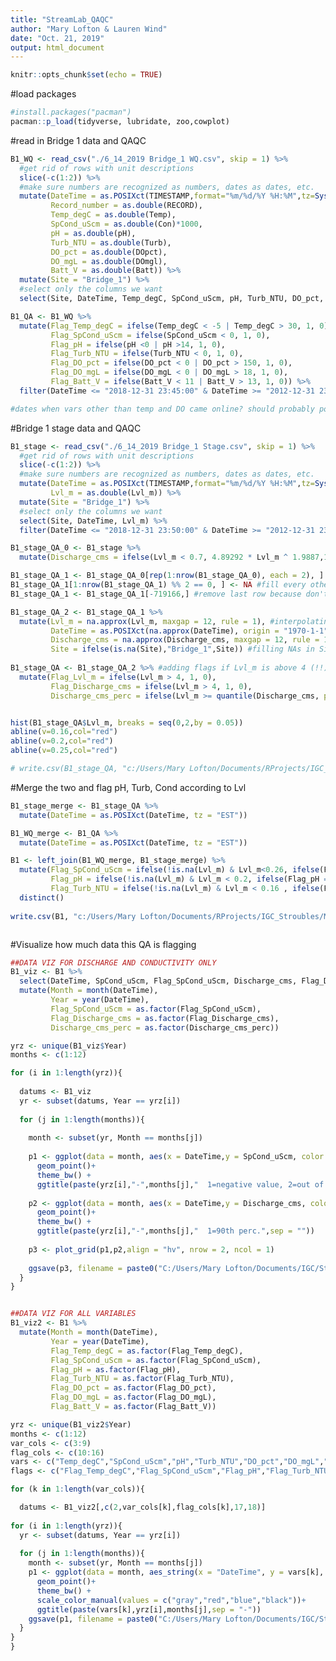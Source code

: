 ```yaml
---
title: "StreamLab_QAQC"
author: "Mary Lofton & Lauren Wind"
date: "Oct. 21, 2019"
output: html_document
---
```


```r
knitr::opts_chunk$set(echo = TRUE)
```

#load packages
```r
#install.packages("pacman")
pacman::p_load(tidyverse, lubridate, zoo,cowplot)
```

#read in Bridge 1 data and QAQC
```r
B1_WQ <- read_csv("./6_14_2019 Bridge_1 WQ.csv", skip = 1) %>%
  #get rid of rows with unit descriptions
  slice(-c(1:2)) %>%
  #make sure numbers are recognized as numbers, dates as dates, etc.
  mutate(DateTime = as.POSIXct(TIMESTAMP,format="%m/%d/%Y %H:%M",tz=Sys.timezone()),
         Record_number = as.double(RECORD),
         Temp_degC = as.double(Temp),
         SpCond_uScm = as.double(Con)*1000,
         pH = as.double(pH),
         Turb_NTU = as.double(Turb),
         DO_pct = as.double(DOpct),
         DO_mgL = as.double(DOmgl),
         Batt_V = as.double(Batt)) %>%
  mutate(Site = "Bridge_1") %>%
  #select only the columns we want
  select(Site, DateTime, Temp_degC, SpCond_uScm, pH, Turb_NTU, DO_pct, DO_mgL, Batt_V) 

B1_QA <- B1_WQ %>%
  mutate(Flag_Temp_degC = ifelse(Temp_degC < -5 | Temp_degC > 30, 1, 0),
         Flag_SpCond_uScm = ifelse(SpCond_uScm < 0, 1, 0),
         Flag_pH = ifelse(pH <0 | pH >14, 1, 0),
         Flag_Turb_NTU = ifelse(Turb_NTU < 0, 1, 0), 
         Flag_DO_pct = ifelse(DO_pct < 0 | DO_pct > 150, 1, 0),
         Flag_DO_mgL = ifelse(DO_mgL < 0 | DO_mgL > 18, 1, 0),
         Flag_Batt_V = ifelse(Batt_V < 11 | Batt_V > 13, 1, 0)) %>%
  filter(DateTime <= "2018-12-31 23:45:00" & DateTime >= "2012-12-31 23:45:00")

#dates when vars other than temp and DO came online? should probably populate w/ NAs

```

#Bridge 1 stage data and QAQC
```r
B1_stage <- read_csv("./6_14_2019 Bridge_1 Stage.csv", skip = 1) %>%
  #get rid of rows with unit descriptions
  slice(-c(1:2)) %>%
  #make sure numbers are recognized as numbers, dates as dates, etc.
  mutate(DateTime = as.POSIXct(TIMESTAMP,format="%m/%d/%Y %H:%M",tz=Sys.timezone()),
         Lvl_m = as.double(Lvl_m)) %>%
  mutate(Site = "Bridge_1") %>%
  #select only the columns we want
  select(Site, DateTime, Lvl_m) %>%
  filter(DateTime <= "2018-12-31 23:50:00" & DateTime >= "2012-12-31 23:50:00")

B1_stage_QA_0 <- B1_stage %>%
  mutate(Discharge_cms = ifelse(Lvl_m < 0.7, 4.89292 * Lvl_m ^ 1.9887,13.599 * Lvl_m - 7.0945)) #function to calculate discharge

B1_stage_QA_1 <- B1_stage_QA_0[rep(1:nrow(B1_stage_QA_0), each = 2), ] #duplicate every row
B1_stage_QA_1[1:nrow(B1_stage_QA_1) %% 2 == 0, ] <- NA #fill every other row with NA so can interpolate 5-min values
B1_stage_QA_1 <- B1_stage_QA_1[-719166,] #remove last row because don't need to interpolate beyond 12-31-2018 23:50:00

B1_stage_QA_2 <- B1_stage_QA_1 %>%
  mutate(Lvl_m = na.approx(Lvl_m, maxgap = 12, rule = 1), #interpolating between NAs for water level
         DateTime = as.POSIXct(na.approx(DateTime), origin = "1970-1-1", maxgap = 12, rule = 1), #interpolating between NAs for DateTime
         Discharge_cms = na.approx(Discharge_cms, maxgap = 12, rule = 1), #interpolating between NAs for Discharge
         Site = ifelse(is.na(Site),"Bridge_1",Site)) #filling NAs in Site column with "Bridge 1"
  
B1_stage_QA <- B1_stage_QA_2 %>% #adding flags if Lvl_m is above 4 (!!)
  mutate(Flag_Lvl_m = ifelse(Lvl_m > 4, 1, 0),
         Flag_Discharge_cms = ifelse(Lvl_m > 4, 1, 0),
         Discharge_cms_perc = ifelse(Lvl_m >= quantile(Discharge_cms, probs = 0.90, na.rm = TRUE),1,0)) #adding flag for 90th percentile of Discharge


hist(B1_stage_QA$Lvl_m, breaks = seq(0,2,by = 0.05))
abline(v=0.16,col="red")
abline(v=0.2,col="red")
abline(v=0.25,col="red")

# write.csv(B1_stage_QA, "c:/Users/Mary Lofton/Documents/RProjects/IGC_Stroubles/MakeEMLBridge1/stage_temp.csv",row.names = FALSE)


```

#Merge the two and flag pH, Turb, Cond according to Lvl
```r
B1_stage_merge <- B1_stage_QA %>%
  mutate(DateTime = as.POSIXct(DateTime, tz = "EST"))

B1_WQ_merge <- B1_QA %>%
  mutate(DateTime = as.POSIXct(DateTime, tz = "EST"))

B1 <- left_join(B1_WQ_merge, B1_stage_merge) %>%
  mutate(Flag_SpCond_uScm = ifelse(!is.na(Lvl_m) & Lvl_m<0.26, ifelse(Flag_SpCond_uScm == 0,2,12), Flag_SpCond_uScm),
         Flag_pH = ifelse(!is.na(Lvl_m) & Lvl_m < 0.2, ifelse(Flag_pH == 0,2,12), Flag_pH),
         Flag_Turb_NTU = ifelse(!is.na(Lvl_m) & Lvl_m < 0.16 , ifelse(Flag_Turb_NTU == 0,2,12), Flag_Turb_NTU)) %>%
  distinct()
  
write.csv(B1, "c:/Users/Mary Lofton/Documents/RProjects/IGC_Stroubles/MakeEMLBridge1/Bridge_1.csv",row.names = FALSE)



```



#Visualize how much data this QA is flagging
```r
##DATA VIZ FOR DISCHARGE AND CONDUCTIVITY ONLY
B1_viz <- B1 %>%
  select(DateTime, SpCond_uScm, Flag_SpCond_uScm, Discharge_cms, Flag_Discharge_cms, Discharge_cms_perc) %>%
  mutate(Month = month(DateTime),
         Year = year(DateTime),
         Flag_SpCond_uScm = as.factor(Flag_SpCond_uScm),
         Flag_Discharge_cms = as.factor(Flag_Discharge_cms),
         Discharge_cms_perc = as.factor(Discharge_cms_perc)) 

yrz <- unique(B1_viz$Year)
months <- c(1:12)

for (i in 1:length(yrz)){
  
  datums <- B1_viz
  yr <- subset(datums, Year == yrz[i])
  
  for (j in 1:length(months)){
    
    month <- subset(yr, Month == months[j])
    
    p1 <- ggplot(data = month, aes(x = DateTime,y = SpCond_uScm, color = Flag_SpCond_uScm))+
      geom_point()+
      theme_bw() +
      ggtitle(paste(yrz[i],"-",months[j],"  1=negative value, 2=out of water",sep = ""))
    
    p2 <- ggplot(data = month, aes(x = DateTime,y = Discharge_cms, color = Discharge_cms_perc))+
      geom_point()+
      theme_bw() +
      ggtitle(paste(yrz[i],"-",months[j],"  1=90th perc.",sep = ""))
    
    p3 <- plot_grid(p1,p2,align = "hv", nrow = 2, ncol = 1)
    
    ggsave(p3, filename = paste0("C:/Users/Mary Lofton/Documents/IGC/Stroubles_project/EDI_data_viz/Cond+Discharge/",paste("Cond_Discharge",yrz[i],months[j],sep = "-"),".png"),height = 14, width = 14, units = "in", scale = 0.5)
  }
}


##DATA VIZ FOR ALL VARIABLES
B1_viz2 <- B1 %>%
  mutate(Month = month(DateTime),
         Year = year(DateTime),
         Flag_Temp_degC = as.factor(Flag_Temp_degC),
         Flag_SpCond_uScm = as.factor(Flag_SpCond_uScm),
         Flag_pH = as.factor(Flag_pH),
         Flag_Turb_NTU = as.factor(Flag_Turb_NTU),
         Flag_DO_pct = as.factor(Flag_DO_pct),
         Flag_DO_mgL = as.factor(Flag_DO_mgL),
         Flag_Batt_V = as.factor(Flag_Batt_V)) 

yrz <- unique(B1_viz2$Year)
months <- c(1:12)
var_cols <- c(3:9)
flag_cols <- c(10:16)
vars <- c("Temp_degC","SpCond_uScm","pH","Turb_NTU","DO_pct","DO_mgL","Batt_V")
flags <- c("Flag_Temp_degC","Flag_SpCond_uScm","Flag_pH","Flag_Turb_NTU","Flag_DO_pct","Flag_DO_mgL","Flag_Batt_V")

for (k in 1:length(var_cols)){

  datums <- B1_viz2[,c(2,var_cols[k],flag_cols[k],17,18)]
  
for (i in 1:length(yrz)){
  yr <- subset(datums, Year == yrz[i])
  
  for (j in 1:length(months)){
    month <- subset(yr, Month == months[j])
    p1 <- ggplot(data = month, aes_string(x = "DateTime", y = vars[k], colour = flags[k]))+
      geom_point()+
      theme_bw() +
      scale_color_manual(values = c("gray","red","blue","black"))+
      ggtitle(paste(vars[k],yrz[i],months[j],sep = "-"))
    ggsave(p1, filename = paste0("C:/Users/Mary Lofton/Documents/IGC/Stroubles_project/EDI_data_viz/",paste(vars[k],yrz[i],months[j],sep = "-"),".png"),height = 7, width = 14, units = "in")
  }
}
}
```


